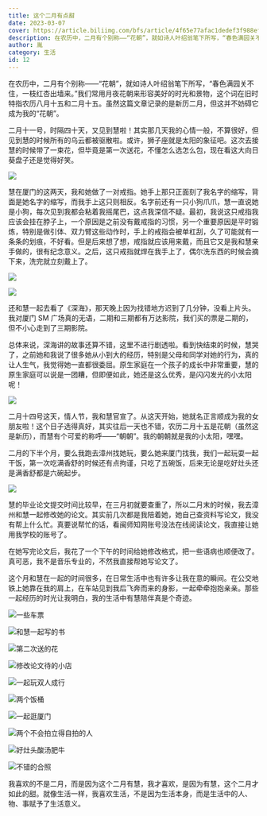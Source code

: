 ```yaml
---
title: 这个二月有点甜
date: 2023-03-07
cover: https://article.biliimg.com/bfs/article/4f65e77afac1dedef3f988eff1f7d2a968caa497.jpg
description: 在农历中，二月有个别称——“花朝”，就如诗人叶绍翁笔下所写，“春色满园关不住，一枝红杏出墙来。”我们常用月夜花朝来形容美好的时光和景物，这个词在旧时特指农历八月十五和二月十五。虽然这篇文章记录的是新历二月，但这并不妨碍它成为我的“花朝”。
author: 胤
category: 生活
id: 12
---
```



在农历中，二月有个别称——“花朝”，就如诗人叶绍翁笔下所写，“春色满园关不住，一枝红杏出墙来。”我们常用月夜花朝来形容美好的时光和景物，这个词在旧时特指农历八月十五和二月十五。虽然这篇文章记录的是新历二月，但这并不妨碍它成为我的“花朝”。

二月十一号，时隔四十天，又见到慧啦！其实那几天我的心情一般，不算很好，但见到慧的时候所有的乌云都被驱散啦。或许，狮子座就是太阳的象征吧。这次去接慧的时候带了一束花，但毕竟是第一次送花，不懂怎么选怎么包，现在看这大向日葵盘子还是觉得好笑。

<Image
  src="https://article.biliimg.com/bfs/article/cfa9b338b3d6b50fa175657eafa4b5e71fa94771.jpg"
  withFancyBox={true}
/>

慧在厦门的这两天，我和她做了一对戒指。她手上那只正面刻了我名字的缩写，背面是她名字的缩写，而我手上这只则相反。名字前还有一只小狗爪爪，慧一直说她是小狗，每次见到我都会粘着我摇尾巴，这点我深信不疑。最初，我说这只戒指我应该会挂在脖子上，一个原因是之前没有戴戒指的习惯，另一个重要原因是平时锻炼，特别是做引体、双力臂这些动作时，手上的戒指会被单杠刮，久了可能就有一条条的划痕，不好看。但是后来想了想，戒指就应该用来戴，而且它又是我和慧亲手做的，很有纪念意义。之后，这只戒指就焊在我手上了，偶尔洗东西的时候会摘下来，洗完就立刻戴上了。

<Image
  src="https://article.biliimg.com/bfs/article/6b92567093407b5a30f1c3da17f9d3776f1ffa88.jpg"
  withFancyBox={true}
/>

<Image
  src="https://article.biliimg.com/bfs/article/3ba707bf7133efe90ba3ff7480f432037e0bfb4e.jpg"
  withFancyBox={true}
/>

还和慧一起去看了《深海》，那天晚上因为找错地方迟到了几分钟，没看上片头。我对厦门 SM 广场真的无语，二期和三期都有万达影院，我们买的票是二期的，但不小心走到了三期影院。

总体来说，深海讲的故事还算不错，这里不进行剧透啦。看到快结束的时候，慧哭了，之前她和我说了很多她从小到大的经历，特别是父母和同学对她的行为，真的让人生气，我觉得她一直都很委屈。原生家庭在一个孩子的成长中非常重要，慧的原生家庭可以说是一团糟，但即便如此，她还是这么优秀，是闪闪发光的小太阳呢！

<Image
  src="https://article.biliimg.com/bfs/article/d3d36fbd9b6ef6e68785e585766c48fde480d937.jpg"
  withFancyBox={true}
/>

二月十四号这天，情人节，我和慧官宣了。从这天开始，她就名正言顺成为我的女朋友啦！这个日子选得真好，其实往后一天也不错，农历二月十五是花朝（虽然这是新历），而慧有个可爱的称呼——“朝朝”。我的朝朝就是我的小太阳，嘿嘿。

二月的下半个月，要么我跑去漳州找她玩，要么她来厦门找我，我们一起玩耍一起干饭，第一次吃满香舒的时候还有点拘谨，只吃了五碗饭，后来无论是吃好灶头还是满香舒都是六碗起步。

<Image
  src="https://article.biliimg.com/bfs/article/f9a4cb566cd5b9c335d437a6743ab5760520b3d9.jpg"
  withFancyBox={true}
/>

慧的毕业论文提交时间比较早，在三月初就要查重了，所以二月末的时候，我去漳州和慧一起修改她的论文。其实前几次都是我陪着她，她自己查资料写论文，我没有帮上什么忙。真要说帮忙的话，看闽师知网账号没法在线阅读论文，我直接让她用我学校的账号了。

在她写完论文后，我花了一个下午的时间给她修改格式，把一些语病也顺便改了。真可恶，我不是音乐专业的，不然我直接帮她写论文了。

这个月和慧在一起的时间很多，在日常生活中也有许多让我在意的瞬间。在公交地铁上她靠在我的肩上，在车站见到我后飞奔而来的身影，一起牵牵抱抱亲亲。那些一起经历的时光让我明白，我的生活中有慧陪伴真是个奇迹。

<Image
  src="https://article.biliimg.com/bfs/article/e53f510fdcdf827cef56b61be5c0f68d74dc1519.jpg"
  alt="一些车票"
  withFancyBox={true}
/>

<Image
  src="https://article.biliimg.com/bfs/article/92b180b022bdf5ab52ce3ec49c3064a822bfe30d.jpg"
  alt="和慧一起写的书"
  withFancyBox={true}
/>

<Image
  src="https://article.biliimg.com/bfs/article/6795ffa3946e901b78200c8fc120952f82fe88cf.jpg"
  alt="第二次送的花"
  withFancyBox={true}
/>

<Image
  src="https://article.biliimg.com/bfs/article/bf6c405f7da93a0d6dc66dd4ada422adbaaf0642.jpg"
  alt="修改论文待的小店"
  withFancyBox={true}
/>

<Image
  src="https://article.biliimg.com/bfs/article/19cb067766042482d086caf1ab33f0ffc4a48780.png"
  alt="一起玩双人成行"
  withFancyBox={true}
/>

<Image
  src="https://article.biliimg.com/bfs/article/c7018e902f769c90fd167cc08cdeaa026b454ede.jpg"
  alt="两个饭桶"
  withFancyBox={true}
/>

<Image
  src="https://article.biliimg.com/bfs/article/9250375065b244aa0b1a2d7e1d2ec3affa6cabc3.jpg"
  alt="一起逛厦门"
  withFancyBox={true}
/>

<Image
  src="https://article.biliimg.com/bfs/article/05a230f08fe87f35af75519a00ff047fa2072c76.jpg"
  alt="两个不会拍立得自拍的人"
  withFancyBox={true}
/>

<Image
  src="https://article.biliimg.com/bfs/article/b44f9af51fe83e4aedae5712685b786914ee1088.jpg"
  alt="好灶头酸汤肥牛"
  withFancyBox={true}
/>

<Image
  src="https://article.biliimg.com/bfs/article/f02b37144c47671ec3da0c887d0704ba93cc6941.jpg"
  alt="不错的合照"
  withFancyBox={true}
/>

我喜欢的不是二月，而是因为这个二月有慧，我才喜欢，是因为有慧，这个二月才如此的甜。就像生活一样，我喜欢生活，不是因为生活本身，而是生活中的人、物、事赋予了生活意义。
